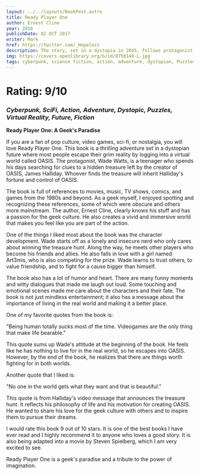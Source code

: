 ```yaml
---
layout: ../../layouts/BookPost.astro
title: Ready Player One
author: Ernest Cline
year: 2016
publishDate: 02 OCT 2017
writer: Mark
href: https://twitter.com/_Hopelezz
description: The story, set in a dystopia in 2045, follows protagonist Wade Watts on his search for an Easter egg in a worldwide virtual reality game
img: https://covers.openlibrary.org/b/id/8750149-L.jpg
tags: cyberpunk, science fiction, action, adventure, dystopian, Puzzles, Virtual reality, Future, Fiction, science fiction, action & adventure, dystopic
---
```


# Rating: 9/10

### _Cyberpunk, SciFi, Action, Adventure, Dystopic, Puzzles, Virtual Reality, Future, Fiction_


**Ready Player One: A Geek's Paradise**

If you are a fan of pop culture, video games, sci-fi, or nostalgia, you will love Ready Player One. This book is a thrilling adventure set in a dystopian future where most people escape their grim reality by logging into a virtual world called OASIS. The protagonist, Wade Watts, is a teenager who spends his days searching for clues to a hidden treasure left by the creator of OASIS, James Halliday. Whoever finds the treasure will inherit Halliday's fortune and control of OASIS.

The book is full of references to movies, music, TV shows, comics, and games from the 1980s and beyond. As a geek myself, I enjoyed spotting and recognizing these references, some of which were obscure and others more mainstream. The author, Ernest Cline, clearly knows his stuff and has a passion for the geek culture. He also creates a vivid and immersive world that makes you feel like you are part of the action.

One of the things I liked most about the book was the character development. Wade starts off as a lonely and insecure nerd who only cares about winning the treasure hunt. Along the way, he meets other players who become his friends and allies. He also falls in love with a girl named Art3mis, who is also competing for the prize. Wade learns to trust others, to value friendship, and to fight for a cause bigger than himself.

The book also has a lot of humor and heart. There are many funny moments and witty dialogues that made me laugh out loud. Some touching and emotional scenes made me care about the characters and their fate. The book is not just mindless entertainment; it also has a message about the importance of living in the real world and making it a better place.

One of my favorite quotes from the book is:

"Being human totally sucks most of the time. Videogames are the only thing that make life bearable."

This quote sums up Wade's attitude at the beginning of the book. He feels like he has nothing to live for in the real world, so he escapes into OASIS. However, by the end of the book, he realizes that there are things worth fighting for in both worlds.

Another quote that I liked is:

"No one in the world gets what they want and that is beautiful."

This quote is from Halliday's video message that announces the treasure hunt. It reflects his philosophy of life and his motivation for creating OASIS. He wanted to share his love for the geek culture with others and to inspire them to pursue their dreams.

I would rate this book 9 out of 10 stars. It is one of the best books I have ever read and I highly recommend it to anyone who loves a good story. It is also being adapted into a movie by Steven Spielberg, which I am very excited to see.

Ready Player One is a geek's paradise and a tribute to the power of imagination.

